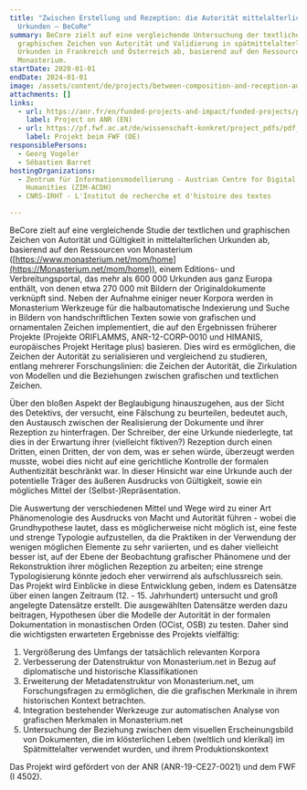 ```yaml
---
title: "Zwischen Erstellung und Rezeption: die Autorität mittelalterlicher
  Urkunden – BeCoRe"
summary: BeCore zielt auf eine vergleichende Untersuchung der textlichen und
  graphischen Zeichen von Autorität und Validierung in spätmittelalterlichen
  Urkunden in Frankreich und Österreich ab, basierend auf den Ressourcen von
  Monasterium.
startDate: 2020-01-01
endDate: 2024-01-01
image: /assets/content/de/projects/between-composition-and-reception-authority-medieval-charters-becore/becore.png
attachments: []
links:
  - url: https://anr.fr/en/funded-projects-and-impact/funded-projects/project/funded/project/b2d9d3668f92a3b9fbbf7866072501ef-cfdf14efeb/
    label: Project on ANR (EN)
  - url: https://pf.fwf.ac.at/de/wissenschaft-konkret/project_pdfs/pdf_abstracts/i4502d.pdf
    label: Projekt beim FWF (DE)
responsiblePersons:
  - Georg Vogeler
  - Sébastien Barret
hostingOrganizations:
  - Zentrum für Informationsmodellierung - Austrian Centre for Digital
    Humanities (ZIM-ACDH)
  - CNRS-IRHT - L'Institut de recherche et d'histoire des textes

---
```

BeCore zielt auf eine vergleichende Studie der textlichen und graphischen Zeichen von Autorität und Gültigkeit in mittelalterlichen Urkunden ab, basierend auf den Ressourcen von Monasterium ([https://www.monasterium.net/mom/home](https://Monasterium.net/mom/home)), einem Editions- und Verbreitungsportal, das mehr als 600 000 Urkunden aus ganz Europa enthält, von denen etwa 270 000 mit Bildern der Originaldokumente verknüpft sind. Neben der Aufnahme einiger neuer Korpora werden in Monasterium Werkzeuge für die halbautomatische Indexierung und Suche in Bildern von handschriftlichen Texten sowie von grafischen und ornamentalen Zeichen implementiert, die auf den Ergebnissen früherer Projekte (Projekte ORIFLAMMS, ANR-12-CORP-0010 und HIMANIS, europäisches Projekt Heritage plus) basieren. Dies wird es ermöglichen, die Zeichen der Autorität zu serialisieren und vergleichend zu studieren, entlang mehrerer Forschungslinien: die Zeichen der Autorität, die Zirkulation von Modellen und die Beziehungen zwischen grafischen und textlichen Zeichen.

Über den bloßen Aspekt der Beglaubigung hinauszugehen, aus der Sicht des Detektivs, der versucht, eine Fälschung zu beurteilen, bedeutet auch, den Austausch zwischen der Realisierung der Dokumente und ihrer Rezeption zu hinterfragen. Der Schreiber, der eine Urkunde niederlegte, tat dies in der Erwartung ihrer (vielleicht fiktiven?) Rezeption durch einen Dritten, einen Dritten, der von dem, was er sehen würde, überzeugt werden musste, wobei dies nicht auf eine gerichtliche Kontrolle der formalen Authentizität beschränkt war. In dieser Hinsicht war eine Urkunde auch der potentielle Träger des äußeren Ausdrucks von Gültigkeit, sowie ein mögliches Mittel der (Selbst-)Repräsentation.

Die Auswertung der verschiedenen Mittel und Wege wird zu einer Art Phänomenologie des Ausdrucks von Macht und Autorität führen - wobei die Grundhypothese lautet, dass es möglicherweise nicht möglich ist, eine feste und strenge Typologie aufzustellen, da die Praktiken in der Verwendung der wenigen möglichen Elemente zu sehr variierten, und es daher vielleicht besser ist, auf der Ebene der Beobachtung grafischer Phänomene und der Rekonstruktion ihrer möglichen Rezeption zu arbeiten; eine strenge Typologisierung könnte jedoch eher verwirrend als aufschlussreich sein.
Das Projekt wird Einblicke in diese Entwicklung geben, indem es Datensätze über einen langen Zeitraum (12. - 15. Jahrhundert) untersucht und groß angelegte Datensätze erstellt. Die ausgewählten Datensätze werden dazu beitragen, Hypothesen über die Modelle der Autorität in der formalen Dokumentation in monastischen Orden (OCist, OSB) zu testen. Daher sind die wichtigsten erwarteten Ergebnisse des Projekts vielfältig:

1.  Vergrößerung des Umfangs der tatsächlich relevanten Korpora
2.  Verbesserung der Datenstruktur von Monasterium.net in Bezug auf diplomatische und historische Klassifikationen
3.  Erweiterung der Metadatenstruktur von Monasterium.net, um Forschungsfragen zu ermöglichen, die die grafischen Merkmale in ihrem historischen Kontext betrachten.
4.  Integration bestehender Werkzeuge zur automatischen Analyse von grafischen Merkmalen in Monasterium.net
5.  Untersuchung der Beziehung zwischen dem visuellen Erscheinungsbild von Dokumenten, die im klösterlichen Leben (weltlich und klerikal) im Spätmittelalter verwendet wurden, und ihrem Produktionskontext

Das Projekt wird gefördert von der ANR (ANR-19-CE27-0021) und dem FWF (I 4502).
